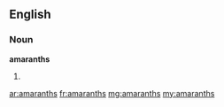==English==

===Noun===
'''amaranths'''

# {{plural of|amaranth}}

[[ar:amaranths]]
[[fr:amaranths]]
[[mg:amaranths]]
[[my:amaranths]]